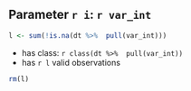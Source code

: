 ## Parameter `r i`: `r var_int`

```r
l <- sum(!is.na(dt %>%  pull(var_int)))
```

* has class: `r class(dt %>%  pull(var_int))`
* has `r l ` valid observations

```r
rm(l)
```
